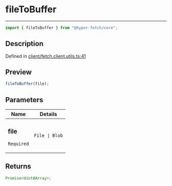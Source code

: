 # fileToBuffer

<div class="api-docs__separator" data-reactroot="">

---

</div><div class="api-docs__import" data-reactroot="">

```ts
import { fileToBuffer } from "@hyper-fetch/core";
```

</div><div class="api-docs__section">

## Description

</div><div class="api-docs__description"><span class="api-docs__do-not-parse">

</span></div><p class="api-docs__definition">

Defined in
[client/fetch.client.utils.ts:41](https://github.com/BetterTyped/hyper-fetch/blob/993719ed/packages/core/src/client/fetch.client.utils.ts#L41)

</p><div class="api-docs__section">

## Preview

</div><div class="api-docs__preview fn">

```ts
fileToBuffer(file);
```

</div><div class="api-docs__section">

## Parameters

</div>
<div class="api-docs__parameters">
<table>
<thead><tr><th>Name</th><th>Details</th></tr></thead>
<tbody><tr param-data="file"><td class="api-docs__param-name required">

### file

`Required`

</td><td class="api-docs__param-type">

`File | Blob`

</td></tr></tbody></table></div><div class="api-docs__section">

## Returns

</div><div class="api-docs__returns">

```ts
Promise<Uint8Array>;
```

</div>
